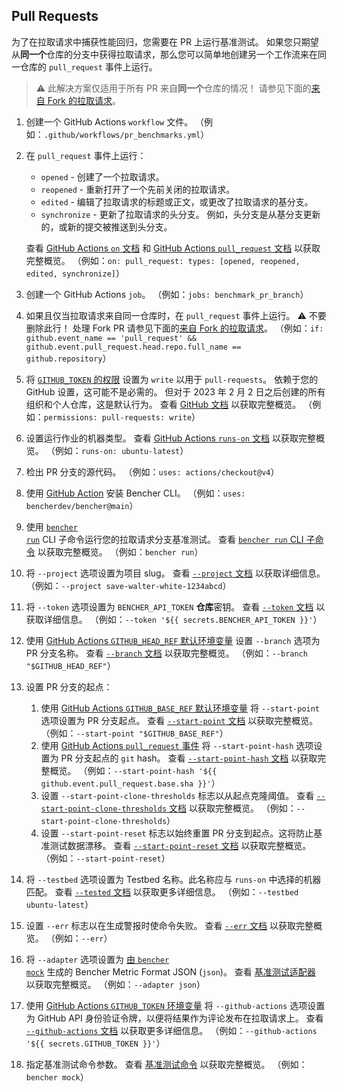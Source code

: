 
## Pull Requests

为了在拉取请求中捕获性能回归，您需要在 PR 上运行基准测试。
如果您只期望从**同一个**仓库的分支中获得拉取请求，那么您可以简单地创建另一个工作流来在同一仓库的 `pull_request` 事件上运行。

> ⚠️ 此解决方案仅适用于所有 PR 来自**同一个**仓库的情况！
> 请参见下面的[来自 Fork 的拉取请求][pull requests from forks]。

<PullRequestsCode />

1. 创建一个 GitHub Actions `workflow` 文件。
   （例如：`.github/workflows/pr_benchmarks.yml`）
2. 在 `pull_request` 事件上运行：
   - `opened` - 创建了一个拉取请求。
   - `reopened` - 重新打开了一个先前关闭的拉取请求。
   - `edited` - 编辑了拉取请求的标题或正文，或更改了拉取请求的基分支。
   - `synchronize` - 更新了拉取请求的头分支。
   例如，头分支是从基分支更新的，或新的提交被推送到头分支。

   查看 [GitHub Actions `on` 文档][github actions on] 和 [GitHub Actions `pull_request` 文档][github action pull_request] 以获取完整概览。
   （例如：`on: pull_request: types: [opened, reopened, edited, synchronize]`）
3. 创建一个 GitHub Actions `job`。
   （例如：`jobs: benchmark_pr_branch`）
4. 如果且仅当拉取请求来自同一仓库时，在 `pull_request` 事件上运行。
   ⚠️ 不要删除此行！
   处理 Fork PR 请参见下面的[来自 Fork 的拉取请求][pull requests from forks]。
   （例如：`if: github.event_name == 'pull_request' && github.event.pull_request.head.repo.full_name == github.repository`）
5. 将 [`GITHUB_TOKEN` 的权限][github token permissions] 设置为 `write` 以用于 `pull-requests`。
   依赖于您的 GitHub 设置，这可能不是必需的。
   但对于 2023 年 2 月 2 日之后创建的所有组织和个人仓库，这是默认行为。
   查看 [GitHub 文档][github token permissions security] 以获取完整概览。
   （例如：`permissions: pull-requests: write`）
6. 设置运行作业的机器类型。
   查看 [GitHub Actions `runs-on` 文档][github actions runs-on] 以获取完整概览。
   （例如：`runs-on: ubuntu-latest`）
7. 检出 PR 分支的源代码。
   （例如：`uses: actions/checkout@v4`）
8. 使用 [GitHub Action][bencher cli github action] 安装 Bencher CLI。
   （例如：`uses: bencherdev/bencher@main`）
9. 使用 <code><a href="/zh/docs/explanation/bencher-run/">bencher run</a></code> CLI 子命令运行您的拉取请求分支基准测试。
   查看 [`bencher run` CLI 子命令][bencher run] 以获取完整概览。
   （例如：`bencher run`）
10. 将 `--project` 选项设置为项目 slug。
    查看 [`--project` 文档][project option] 以获取详细信息。
    （例如：`--project save-walter-white-1234abcd`）
11. 将 `--token` 选项设置为 `BENCHER_API_TOKEN` **仓库**密钥。
    查看 [`--token` 文档][token option] 以获取详细信息。
    （例如：`--token '${{ secrets.BENCHER_API_TOKEN }}'`）
12. 使用 [GitHub Actions `GITHUB_HEAD_REF` 默认环境变量][github default environment variables] 设置 `--branch` 选项为 PR 分支名称。
    查看 [`--branch` 文档][branch option] 以获取完整概览。
    （例如：`--branch "$GITHUB_HEAD_REF"`）
13. 设置 PR 分支的起点：
    1. 使用 [GitHub Actions `GITHUB_BASE_REF` 默认环境变量][github default environment variables] 将 `--start-point` 选项设置为 PR 分支起点。
    查看 [`--start-point` 文档][start point] 以获取完整概览。
    （例如：`--start-point "$GITHUB_BASE_REF"`）
    2. 使用 [GitHub Actions `pull_request` 事件][github action pull_request] 将 `--start-point-hash` 选项设置为 PR 分支起点的 `git` hash。
    查看 [`--start-point-hash` 文档][start point hash] 以获取完整概览。
    （例如：`--start-point-hash '${{ github.event.pull_request.base.sha }}'`）
    3. 设置 `--start-point-clone-thresholds` 标志以从起点克隆阈值。
    查看 [`--start-point-clone-thresholds` 文档][start point clone thresholds] 以获取完整概览。
    （例如：`--start-point-clone-thresholds`）
    4. 设置 `--start-point-reset` 标志以始终重置 PR 分支到起点。这将防止基准测试数据漂移。
    查看 [`--start-point-reset` 文档][start point reset] 以获取完整概览。
    （例如：`--start-point-reset`）
14. 将 `--testbed` 选项设置为 Testbed 名称。此名称应与 `runs-on` 中选择的机器匹配。
    查看 [`--tested` 文档][testbed option] 以获取更多详细信息。
    （例如：`--testbed ubuntu-latest`）
15. 设置 `--err` 标志以在生成警报时使命令失败。
   查看 [`--err` 文档][alert err] 以获取完整概览。
   （例如：`--err`）
16. 将 `--adapter` 选项设置为 [由 <code><a href="/zh/docs/reference/bencher-metric-format/#bencher-mock">bencher mock</a></code> 生成的 Bencher Metric Format JSON (`json`)][bmf]。
   查看 [基准测试适配器][adapter json] 以获取完整概览。
   （例如：`--adapter json`）
17. 使用 [GitHub Actions `GITHUB_TOKEN` 环境变量][github token] 将 `--github-actions` 选项设置为 GitHub API 身份验证令牌，以便将结果作为评论发布在拉取请求上。
    查看 [`--github-actions` 文档][github actions option] 以获取更多详细信息。
    （例如：`--github-actions '${{ secrets.GITHUB_TOKEN }}'`）
18. 指定基准测试命令参数。
    查看 [基准测试命令][command argument] 以获取完整概览。
    （例如：`bencher mock`）

<PullRequestsClosed />

[github actions on]: https://docs.github.com/en/actions/using-workflows/workflow-syntax-for-github-actions#on
[github action pull_request]: https://docs.github.com/en/webhooks/webhook-events-and-payloads#pull_request
[github token permissions]: https://docs.github.com/en/actions/using-jobs/assigning-permissions-to-jobs#setting-the-github_token-permissions-for-a-specific-job
[github token read only]: https://github.blog/changelog/2023-02-02-github-actions-updating-the-default-github_token-permissions-to-read-only/
[github token permissions security]: https://docs.github.com/en/actions/security-guides/automatic-token-authentication#modifying-the-permissions-for-the-github_token
[github actions runs-on]: https://docs.github.com/en/actions/using-workflows/workflow-syntax-for-github-actions#jobsjob_idruns-on
[bencher cli github action]: https://github.com/marketplace/actions/bencher-cli
[github default environment variables]: https://docs.github.com/en/actions/writing-workflows/choosing-what-your-workflow-does/store-information-in-variables
[github token]: https://docs.github.com/en/actions/security-guides/automatic-token-authentication

[bencher run]: /zh/docs/explanation/bencher-run/
[project option]: /zh/docs/explanation/bencher-run/#--project-project
[token option]: /zh/docs/explanation/bencher-run/#--token-token
[branch option]: /zh/docs/explanation/branch-selection/#--branch-branch
[start point]: /zh/docs/explanation/branch-selection/#--start-point-branch
[start point hash]: /zh/docs/explanation/branch-selection/#--start-point-hash-hash
[start point clone thresholds]: /zh/docs/explanation/branch-selection/#--start-point-clone-thresholds
[start point reset]: /zh/docs/explanation/branch-selection/#--start-point-reset
[testbed option]: /zh/docs/explanation/bencher-run/#--testbed-testbed
[alert err]: /zh/docs/explanation/thresholds/#--err
[bmf]: /zh/docs/reference/bencher-metric-format/
[adapter json]: /zh/docs/explanation/adapters/#-json
[github actions option]: /zh/docs/explanation/bencher-run/#--github-actions-github_token
[command argument]: /zh/docs/explanation/bencher-run/#benchmark-command

[pull requests from forks]: #pull-requests-from-forks
